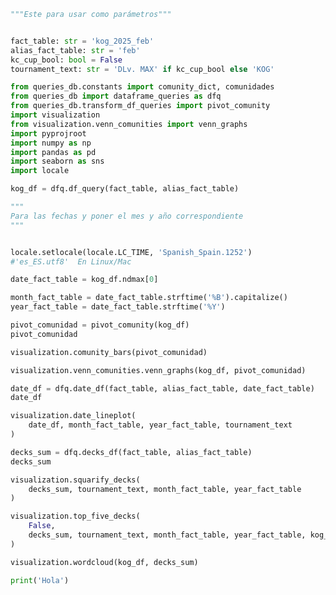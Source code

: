 ```python
"""Este para usar como parámetros"""


fact_table: str = 'kog_2025_feb'
alias_fact_table: str = 'feb'
kc_cup_bool: bool = False
tournament_text: str = 'DLv. MAX' if kc_cup_bool else 'KOG'
```

```python
from queries_db.constants import comunity_dict, comunidades
from queries_db import dataframe_queries as dfq
from queries_db.transform_df_queries import pivot_comunity
import visualization
from visualization.venn_comunities import venn_graphs
import pyprojroot
import numpy as np
import pandas as pd
import seaborn as sns
import locale
```

```python
kog_df = dfq.df_query(fact_table, alias_fact_table)
```

```python
"""
Para las fechas y poner el mes y año correspondiente
"""


locale.setlocale(locale.LC_TIME, 'Spanish_Spain.1252')
#'es_ES.utf8'  En Linux/Mac

date_fact_table = kog_df.ndmax[0]

month_fact_table = date_fact_table.strftime('%B').capitalize()
year_fact_table = date_fact_table.strftime('%Y')
```

```python
pivot_comunidad = pivot_comunity(kog_df)
pivot_comunidad
```

```python
visualization.comunity_bars(pivot_comunidad)
```

```python
visualization.venn_comunities.venn_graphs(kog_df, pivot_comunidad)
```

```python
date_df = dfq.date_df(fact_table, alias_fact_table, date_fact_table)
date_df
```

```python
visualization.date_lineplot(
    date_df, month_fact_table, year_fact_table, tournament_text
)
```

```python
decks_sum = dfq.decks_df(fact_table, alias_fact_table)
decks_sum
```

```python
visualization.squarify_decks(
    decks_sum, tournament_text, month_fact_table, year_fact_table
)
```

```python
visualization.top_five_decks(
    False,
    decks_sum, tournament_text, month_fact_table, year_fact_table, kog_df
)
```

```python
visualization.wordcloud(kog_df, decks_sum)
```

```python
print('Hola')
```